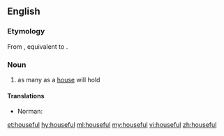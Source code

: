 ==English==

===Etymology===
From {{inh|en|enm|housful}}, equivalent to {{suffix|en|house|ful}}.

===Noun===
{{en-noun|s|housesful}}

# as many as a [[house]] will hold

====Translations====
{{trans-top|as many as a house will hold}}
* Norman: {{t|nrf|maîsonnée|f}}
{{trans-mid}}
{{trans-bottom}}

[[et:houseful]]
[[hy:houseful]]
[[ml:houseful]]
[[my:houseful]]
[[vi:houseful]]
[[zh:houseful]]